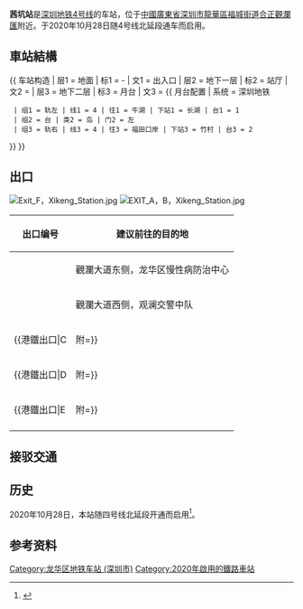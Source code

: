 {{noteTA
|G1=Transport
}}
{{Infobox station
|name = 茜坑
|eng_name = Xikeng
|livery = #d08a00
|namecolour = #182F4F
|linecolour = {{深圳地铁色彩|4}}
|image =Platform，Xikeng Metro Station.jpg
|borough = {{CHN}}[[广东省|广东省]][[深圳市|深圳市]][[龍華區_(深圳市)|龍華區]][[福城街道_(深圳市)|福城街道]]
|address = [[世紀廣場_(觀瀾)|合正觀瀾匯]]附近
|coordinates = {{coord|22.700120|114.035997|display=inline,title}}
|map =
|colour = 橘橙色
|line = {{深圳地鐵|4|sl}}
|station_hours=
|hours =
{{深圳地鐵|4|s}}：
: 往福田口岸：06:32－23:02
: 往牛湖：06:57－00:03
|connection =
|opened = 2020年10月28日
|services = {{Adjacent stations|system=Shenzhen Metro |line1=4|left1=長湖|right1=竹村}}
|structure = 地下車站
|hall = 地底站厅
|platform = 1个[[島式月台|島式月台]]
|exits = 5
|elevator =
|escalator = 
|route_map = {{Routemap|inline=yes|map=
utSTRf\utSTRg~~ ~~{{RoutemapRoute|Licon=U|{{站|長湖}}}}
utSTR+BSl\utSTR+BSr!~num1r
utSTR+BSl!~num2l\utSTR+BSr
utSTRc2\utABZg3\utABZg2\utSTRc3
utSTR+1\utABZg2!~utSTRc4\utABZg3!~utSTRc1\utSTR+4
utSTR\utABZg+1\utABZg+4\utSTR
utSTR\utSTR\utSTR\utSTR
utSTR+tc2\utABZg3\utABZg2\utSTR+tc3
utABZg+1\utENDEe!~utSTRc4\utENDEe!~utSTRc1\utABZg+4
utSTR2\utSTRc3\utSTRc2\utSTR3
utSTRc1\utSTR+4\utSTR+1\utSTRc4
utSTRf\utSTRg~~ ~~{{RoutemapRoute|Licon=D|{{站|竹村}}}}
}}
}}

'''茜坑站'''是[[深圳地铁4号线|深圳地铁4号线]]的车站，位于[[中華人民共和國|中國]][[廣東省|廣東省]][[深圳市|深圳市]][[龍華區_(深圳市)|龍華區]][[福城街道|福城街道]][[合正觀瀾匯)|合正觀瀾匯]]附近。于2020年10月28日随4号线北延段通车而启用。

==車站結構==
{{ 车站构造
| 层1 = 地面 | 标1 = -
| 文1 = 出入口
| 层2 = 地下一层 | 标2 = 站厅
| 文2 = {{spml|售票机|客服中心}}
| 层3 = 地下二层 | 标3 = 月台
| 文3 = {{ 月台配置 | 系统 = 深圳地铁
  | 组1 = 轨左 | 线1 = 4 | 往1 = 牛湖 | 下站1 = 长湖 | 台1 = 1
  | 组2 = 台 | 类2 = 岛 | 门2 = 左
  | 组3 = 轨右 | 线3 = 4 | 往3 = 福田口岸 | 下站3 = 竹村 | 台3 = 2
}}
}}

== 出口 ==
[[File:Exit_F，Xikeng_Station.jpg|thumb]]
[[File:EXIT_A，B，Xikeng_Station.jpg|thumb]]
{| class="wikitable"
!出口编号
!建议前往的目的地
|-
|{{港鐵出口|A}}
|觀瀾大道东侧，龙华区慢性病防治中心
|-
|{{港鐵出口|B}}
|觀瀾大道西侧，观澜交警中队
|-
|{{港鐵出口|C||附=}}
|觀瀾大道西侧，田背一村
|-
|{{港鐵出口|D||附=}}
|觀瀾大道东侧，比邻新天地
|-
|{{港鐵出口|E||附=}}
|觀瀾大道西侧，合正观澜汇
|-
| colspan="3" bgcolor="#EEEEEE" |{{港鐵出口|註=盲升}}
|}

== 接驳交通 ==
{{深圳巴士路线简单列表|header=茜坑地铁站|312|332|627|B651|M188|M225|M263|M269|M360|M392|M424|M464|M534}}

==历史==
2020年10月28日，本站随四号线北延段开通而启用<ref>{{Cite web |url=https://www.wenweipo.com/a/202009/30/AP5f743d36e4b04dd69b38e304.html |title=深圳地鐵4號線三期工程下月底通車 |access-date=2020-10-29 |archive-date=2020-10-08 |archive-url=https://web.archive.org/web/20201008201746/https://www.wenweipo.com/a/202009/30/AP5f743d36e4b04dd69b38e304.html |dead-url=no }}</ref>。

== 参考资料 ==
{{Reflist|2}}
{{深圳地鐵4號線}}
{{深圳地铁车站列表|SZM}}

[[Category:龙华区地铁车站_(深圳市)|Category:龙华区地铁车站 (深圳市)]]
[[Category:2020年啟用的鐵路車站|Category:2020年啟用的鐵路車站]]